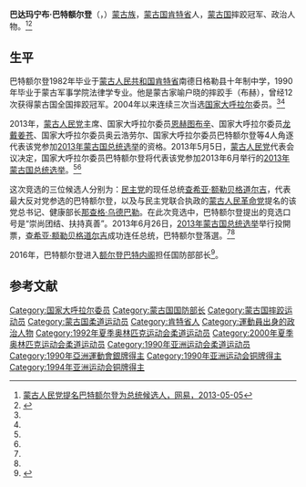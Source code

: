 '''巴达玛宁布·巴特额尔登'''（{{lang-mn|Бадмаанямбуугийн Бат-Эрдэнэ}}，{{bd|1964年|6月7日||}}）[[蒙古族|蒙古族]]，[[蒙古国|蒙古国]][[肯特省|肯特省]]人，[[蒙古国|蒙古国]]摔跤冠军、政治人物。<ref name=wangyi>[http://news.163.com/13/0505/15/8U4DKNHI00014JB6.html 蒙古人民党提名巴特额尔登为总统候选人，网易，2013-05-05]{{Dead link|date=2019年12月 |bot=InternetArchiveBot |fix-attempted=yes }}</ref><ref name=ifeng>{{Cite web |url=http://news.ifeng.com/world/detail_2013_06/25/26789355_0.shtml |title=蒙古将举行2013年总统选举 三名候选人参与竞逐，凤凰网，2013-06-25 |access-date=2014-05-14 |archive-date=2019-06-03 |archive-url=https://web.archive.org/web/20190603090439/http://news.ifeng.com/world/detail_2013_06/25/26789355_0.shtml |dead-url=no }}</ref>

==生平==
巴特额尔登1982年毕业于[[蒙古人民共和国|蒙古人民共和国]][[肯特省|肯特省]]南德日格勒县十年制中学，1990年毕业于蒙古军事学院法律学专业。他是蒙古家喻户晓的摔跤手（布赫），曾经12次获得蒙古国全国摔跤冠军。2004年以来连续三次当选[[国家大呼拉尔|国家大呼拉尔]]委员。<ref name=wangyi/><ref name=ifeng/>

2013年，[[蒙古人民党|蒙古人民党]]主席、国家大呼拉尔委员[[乌力吉赛汗·恩赫图布辛|恩赫图布辛]]、国家大呼拉尔委员[[丹增·龙戴姜仓|龙戴姜苍]]、国家大呼拉尔委员奥云浩劳尔、国家大呼拉尔委员巴特额尔登等4人角逐代表该党参加[[2013年蒙古国总统选举|2013年蒙古国总统选举]]的资格。2013年5月5日，[[蒙古人民党|蒙古人民党]]代表会议决定，国家大呼拉尔委员巴特额尔登将代表该党参加2013年6月举行的[[2013年蒙古国总统选举|2013年蒙古国总统选举]]。<ref name=wangyi/><ref name=ifeng/>

这次竞选的三位候选人分别为：[[民主党_(蒙古)|民主党]]的现任总统[[查希亚·额勒贝格道尔吉|查希亚·额勒贝格道尔吉]]，代表最大反对党参选的巴特额尔登，以及与民主党联合执政的[[蒙古人民革命党_(2010年)|蒙古人民革命党]]提名的该党总书记、健康部长[[那查格·乌德巴勒|那查格·乌德巴勒]]。在此次竞选中，巴特额尔登提出的竞选口号是“崇尚团结、扶持真善”。2013年6月26日，[[2013年蒙古国总统选举|2013年蒙古国总统选举]]举行投開票，[[查希亚·额勒贝格道尔吉|查希亚·额勒贝格道尔吉]]成功连任总统，巴特额尔登落選。<ref name=wangyi/><ref name=ifeng/>

2016年，巴特额尔登进入[[额尔登巴特内阁|额尔登巴特内阁]]担任国防部部长<ref>{{Cite web |url = http://www.fmprc.gov.cn/ce/cemn/chn/tpxw/t1385600.htm |title = 邢海明大使会见蒙古新任国防部长巴特额尔登 |author =  |date = 2016-07-28 |publisher = 中华人民共和国驻蒙古国大使馆 |language =  |accessdate =  |quote =  |archive-date = 2019-11-16 |archive-url = https://web.archive.org/web/20191116022631/https://www.fmprc.gov.cn/ce/cemn/chn/tpxw/t1385600.htm |dead-url = no }}</ref>。

==参考文献==
{{reflist}}
{{DEFAULTSORT:Bat-Erdene}}

[[Category:国家大呼拉尔委员|Category:国家大呼拉尔委员]]
[[Category:蒙古国国防部长|Category:蒙古国国防部长]]
[[Category:蒙古国摔跤运动员|Category:蒙古国摔跤运动员]]
[[Category:蒙古国柔道运动员|Category:蒙古国柔道运动员]]
[[Category:肯特省人|Category:肯特省人]]
[[Category:運動員出身的政治人物|Category:運動員出身的政治人物]]
[[Category:1992年夏季奥林匹克运动会柔道运动员|Category:1992年夏季奥林匹克运动会柔道运动员]]
[[Category:2000年夏季奥林匹克运动会柔道运动员|Category:2000年夏季奥林匹克运动会柔道运动员]]
[[Category:1990年亚洲运动会柔道运动员|Category:1990年亚洲运动会柔道运动员]]
[[Category:1990年亞洲運動會銀牌得主|Category:1990年亞洲運動會銀牌得主]]
[[Category:1990年亚洲运动会铜牌得主|Category:1990年亚洲运动会铜牌得主]]
[[Category:1994年亚洲运动会铜牌得主|Category:1994年亚洲运动会铜牌得主]]
